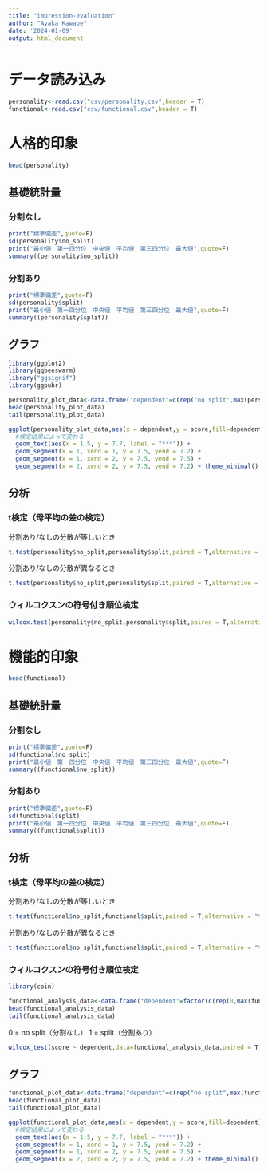 ---
title: "impression-evaluation"
author: "Ayaka Kawabe"
date: '2024-01-09'
output: html_document
---

# データ読み込み

```{r}
personality<-read.csv("csv/personality.csv",header = T)
functional<-read.csv("csv/functional.csv",header = T)
```

# 人格的印象
```{r}
head(personality)
```
## 基礎統計量

### 分割なし
```{r}
print("標準偏差",quote=F)
sd(personality$no_split)
print("最小値　第一四分位　中央値　平均値　第三四分位　最大値",quote=F)
summary((personality$no_split))
```

### 分割あり
```{r}
print("標準偏差",quote=F)
sd(personality$split)
print("最小値　第一四分位　中央値　平均値　第三四分位　最大値",quote=F)
summary((personality$split))
```

## グラフ
```{r}
library(ggplot2)
library(ggbeeswarm)
library("ggsignif")
library(ggpubr)
```


```{r}
personality_plot_data<-data.frame("dependent"=c(rep("no split",max(personality$ID)),rep("split",max(personality$ID))),"score"=c(personality$no_split,personality$split))
head(personality_plot_data)
tail(personality_plot_data)
```


```{r}
ggplot(personality_plot_data,aes(x = dependent,y = score,fill=dependent))+geom_bar(stat = "summary",fun = "mean",position = position_dodge(width = 0.9),width = 0.5)+stat_summary(geom = "point", shape = 4,fun = "mean", color = "black",size=2.8)+stat_summary(geom = "errorbar",fun.data = "mean_sd",width = 0.1)+geom_beeswarm(cex = 1.2,show.legend = FALSE)+ 
  #検定結果によって変わる
  geom_text(aes(x = 1.5, y = 7.7, label = "***")) + 
  geom_segment(x = 1, xend = 1, y = 7.5, yend = 7.2) +
  geom_segment(x = 1, xend = 2, y = 7.5, yend = 7.5) +
  geom_segment(x = 2, xend = 2, y = 7.5, yend = 7.2) + theme_minimal()
```

## 分析

### t検定（母平均の差の検定）

分割あり/なしの分散が等しいとき
```{r}
t.test(personality$no_split,personality$split,paired = T,alternative = "two.sided",var.equal = T,conf.level = 0.95)
```

分割あり/なしの分散が異なるとき
```{r}
t.test(personality$no_split,personality$split,paired = T,alternative = "two.sided",var.equal = F,conf.level = 0.95)
```
### ウィルコクスンの符号付き順位検定

```{r}
wilcox.test(personality$no_split,personality$split,paired = T,alternative = "two.sided")
```



# 機能的印象
```{r}
head(functional)
```

## 基礎統計量

### 分割なし
```{r}
print("標準偏差",quote=F)
sd(functional$no_split)
print("最小値　第一四分位　中央値　平均値　第三四分位　最大値",quote=F)
summary((functional$no_split))
```

### 分割あり
```{r}
print("標準偏差",quote=F)
sd(functional$split)
print("最小値　第一四分位　中央値　平均値　第三四分位　最大値",quote=F)
summary((functional$split))
```

## 分析

### t検定（母平均の差の検定）

分割あり/なしの分散が等しいとき
```{r}
t.test(functional$no_split,functional$split,paired = T,alternative = "two.sided",var.equal = T,conf.level = 0.95)
```

分割あり/なしの分散が異なるとき
```{r}
t.test(functional$no_split,functional$split,paired = T,alternative = "two.sided",var.equal = F,conf.level = 0.95)
```
### ウィルコクスンの符号付き順位検定
```{r}
library(coin)
```
```{r}
functional_analysis_data<-data.frame("dependent"=factor(c(rep(0,max(functional$ID)),rep(1,max(functional$ID)))),"score"=c(functional$no_split,functional$split))
head(functional_analysis_data)
tail(functional_analysis_data)
```
0 = no split（分割なし）
1 = split（分割あり）
```{r}
wilcox_test(score ~ dependent,data=functional_analysis_data,paired = T,alternative = "two.sided",distribution="exact")
```

## グラフ

```{r}
functional_plot_data<-data.frame("dependent"=c(rep("no split",max(functional$ID)),rep("split",max(functional$ID))),"score"=c(functional$no_split,functional$split))
head(functional_plot_data)
tail(functional_plot_data)
```

```{r}
ggplot(functional_plot_data,aes(x = dependent,y = score,fill=dependent))+geom_bar(stat = "summary",fun = "mean",position = position_dodge(width = 0.9),width = 0.5)+stat_summary(geom = "point", shape = 4,fun = "median", color = "black",size=3,stroke=1.2)+stat_summary(geom = "errorbar",fun.data = "mean_sd",width = 0.1)+geom_beeswarm(cex = 1.2,show.legend = FALSE)+ 
  #検定結果によって変わる
  geom_text(aes(x = 1.5, y = 7.7, label = "***")) + 
  geom_segment(x = 1, xend = 1, y = 7.5, yend = 7.2) +
  geom_segment(x = 1, xend = 2, y = 7.5, yend = 7.5) +
  geom_segment(x = 2, xend = 2, y = 7.5, yend = 7.2) + theme_minimal()
```